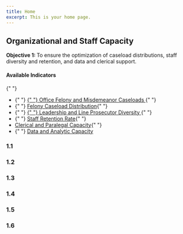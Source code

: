 ```yaml
---
title: Home
excerpt: This is your home page.
---
```



<Section py="2|4|8|10">
  <Container>
    <Grid col="1|2" gap="4|8|12" alignItems="center">
      <Flexbox
        flexDirection="column"
        alignItems="center|flex-start"
        textAlign="center|left"
      >
        <H2 m="0" fontWeight="extrabold" lineHeight="tight">
          Organizational and Staff Capacity
        </H2>
        <P fontSize="xl|2xl" mt="2">
          <strong>Objective 1: </strong> To ensure the optimization of caseload
          distributions, staff diversity and retention, and data and clerical
          support.
        </P>
      </Flexbox>
      <P>
        <H4 m="0">Available Indicators </H4>{" "}
        <ul>
          <li>
            {" "}
            <a href="#office-caseloads">
              {" "}
              Office Felony and Misdemeanor Caseloads
            </a>{" "}
          </li>
          <li>
            {" "}
            <a href="#felony-caseload"> Felony Caseload Distribution</a>{" "}
          </li>
          <li>
            {" "}
            <a href="#prosecutor-diversity">
              {" "}
              Leadership and Line Prosecutor Diversity
            </a>{" "}
          </li>
          <li>
            {" "}
            <a href="#staff-retention"> Staff Retention Rate</a>{" "}
          </li>
          <li>
            <a href="#clerical-capacity"> Clerical and Paralegal Capacity</a>{" "}
          </li>
          <li>
            {" "}
            <a href="#data-analytic-capacity">Data and Analytic Capacity</a>
          </li>
        </ul>
      </P>
    </Grid>
  </Container>
</Section>

<Container>


<Section maxWidth="750px">


### 1.1

<DataWrapChart
  title="Office Felony and Misdemeanor Caseloads"
  src="https://datawrapper.dwcdn.net/kHaNg/2/"
/>

<a name="office-caseloads"> </a>

<DataWrapChart src="https://datawrapper.dwcdn.net/wEYvM/" />

### 1.2

<DataWrapChart
  title="Felony Caseload Distribution"
  src="https://datawrapper.dwcdn.net/hx0L6/5/"
/>

<a name="felony-caseload"> </a>

<DataWrapChart src="https://datawrapper.dwcdn.net/bWxgq/" />

### 1.3

<DataWrapChart
  title="Leadership and Line Prosecutor Diversity"
  src="https://datawrapper.dwcdn.net/X7p8R/1/"
/>

<a name="prosecutor-diversity"> </a>

<DataWrapChart src="https://datawrapper.dwcdn.net/FYo0s/" />
<DataWrapChart src="https://datawrapper.dwcdn.net/rwJ8r/" />

### 1.4

<DataWrapChart
  title="Staff Retention Rate"
  src="https://datawrapper.dwcdn.net/04eXr/1/"
/>

<a name="staff-retention"> </a>

<DataWrapChart src="https://datawrapper.dwcdn.net/g8Dwl/" />

### 1.5

<DataWrapChart
  title="Clerical and Paralegal Capacity"
  src="https://datawrapper.dwcdn.net/aFbdr/5/"
/>

<a name="clerical-capacity"> </a>

<DataWrapChart src="https://datawrapper.dwcdn.net/ROHW2/" />

### 1.6

<DataWrapChart
  title="Data and Analytic Capacity"
  src="https://datawrapper.dwcdn.net/1CDZQ/7/"
/>

<a name="data-analytic-capacity"> </a>

<DataWrapChart src="https://datawrapper.dwcdn.net/Swmrz/" />

</Section>


</Container>

